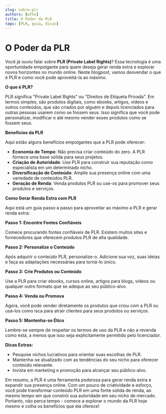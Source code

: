```yaml
---
slug: sobre-plr
authors: [wfhs]
title: O Poder da PLR
tags: [PLR, guia, dicas]
---
```


# O Poder da PLR

Você já ouviu falar sobre **PLR (Private Label Rights)**? Essa tecnologia é uma oportunidade empolgante para quem deseja gerar renda extra e explorar novos horizontes no mundo online. Neste blogpost, vamos desvendar o que é PLR e como você pode aproveitá-la ao máximo. 

**O que é PLR?**

PLR significa "Private Label Rights" ou "Direitos de Etiqueta Privada". Em termos simples, são produtos digitais, como ebooks, artigos, vídeos e outros conteúdos, que são criados por alguém e depois licenciados para outras pessoas usarem como se fossem seus. Isso significa que você pode personalizar, modificar e até mesmo vender esses produtos como se fossem seus.

**Benefícios da PLR**

Aqui estão alguns benefícios empolgantes que a PLR pode oferecer:

- **Economia de Tempo**: Não precisa criar conteúdo do zero. A PLR fornece uma base sólida para seus projetos.
- **Criação de Autoridade**: Use PLR para construir sua reputação como especialista em um determinado nicho.
- **Diversificação de Conteúdo**: Amplie sua presença online com uma variedade de conteúdos PLR.
- **Geração de Renda**: Venda produtos PLR ou use-os para promover seus produtos e serviços.

**Como Gerar Renda Extra com PLR**

Aqui está um guia passo a passo para aproveitar ao máximo a PLR e gerar renda extra:

**Passo 1: Encontre Fontes Confiáveis**

Comece procurando fontes confiáveis de PLR. Existem muitos sites e fornecedores que oferecem produtos PLR de alta qualidade.

**Passo 2: Personalize o Conteúdo**

Após adquirir o conteúdo PLR, personalize-o. Adicione sua voz, suas ideias e faça as adaptações necessárias para torná-lo único.

**Passo 3: Crie Produtos ou Conteúdo**

Use a PLR para criar ebooks, cursos online, artigos para blogs, vídeos ou qualquer outro formato que se adeque ao seu público-alvo.

**Passo 4: Venda ou Promova**

Agora, você pode vender diretamente os produtos que criou com a PLR ou usá-los como isca para atrair clientes para seus produtos ou serviços.

**Passo 5: Mantenha-se Ético**

Lembre-se sempre de respeitar os termos de uso da PLR e não a revenda como está, a menos que isso seja explicitamente permitido pelo licenciador.

**Dicas Extras:**

- Pesquise nichos lucrativos para orientar suas escolhas de PLR.
- Mantenha-se atualizado com as tendências do seu nicho para oferecer conteúdo relevante.
- Invista em marketing e promoção para alcançar seu público-alvo.

Em resumo, a PLR é uma ferramenta poderosa para gerar renda extra e expandir sua presença online. Com um pouco de criatividade e esforço, você pode transformar conteúdo PLR em uma fonte sólida de renda, ao mesmo tempo em que constrói sua autoridade em seu nicho de mercado. Portanto, não perca tempo - comece a explorar o mundo da PLR hoje mesmo e colha os benefícios que ela oferece!

